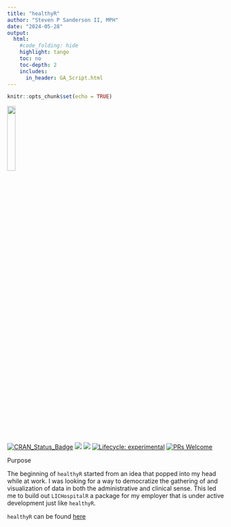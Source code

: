 ```yaml
---
title: "healthyR"
author: "Steven P Sanderson II, MPH"
date: "2024-05-28"
output:
  html:
    #code_folding: hide
    highlight: tango
    toc: no
    toc-depth: 2
    includes:
      in_header: GA_Script.html
---
```


```r
knitr::opts_chunk$set(echo = TRUE)
```

<img src="logos/healthyr.png" width="19.6%" align="center"/>

<!-- badges: start -->

[![CRAN_Status_Badge](http://www.r-pkg.org/badges/version/healthyR)](https://cran.r-project.org/package=healthyR) ![](https://cranlogs.r-pkg.org/badges/healthyR) ![](https://cranlogs.r-pkg.org/badges/grand-total/healthyR) [![Lifecycle: experimental](https://img.shields.io/badge/lifecycle-experimental-orange.svg)](https://www.tidyverse.org/lifecycle/#experimental) [![PRs Welcome](https://img.shields.io/badge/PRs-welcome-brightgreen.svg?style=flat-square)](http://makeapullrequest.com)

<!-- badges: end -->

Purpose

The beginning of `healthyR` started from an idea that popped into my head while at work. I was looking for a way to democratize the gathering of and visualization of data in both the administrative and clinical sense. This led me to build out `LICHospitalR` a package for my employer that is under active development just like `healthyR`.

`healthyR` can be found [here](https://www.spsanderson.com/healthyR)
